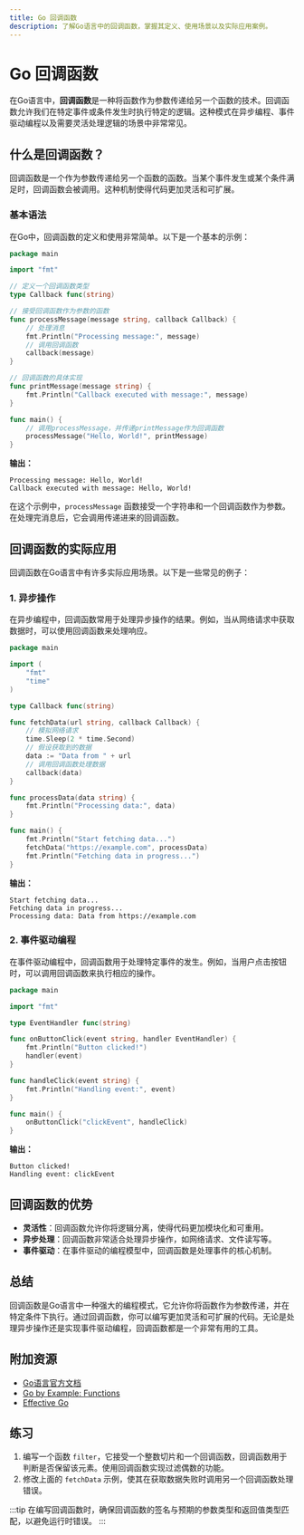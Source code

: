 ```yaml
---
title: Go 回调函数
description: 了解Go语言中的回调函数，掌握其定义、使用场景以及实际应用案例。
---
```


# Go 回调函数

在Go语言中，**回调函数**是一种将函数作为参数传递给另一个函数的技术。回调函数允许我们在特定事件或条件发生时执行特定的逻辑。这种模式在异步编程、事件驱动编程以及需要灵活处理逻辑的场景中非常常见。

## 什么是回调函数？

回调函数是一个作为参数传递给另一个函数的函数。当某个事件发生或某个条件满足时，回调函数会被调用。这种机制使得代码更加灵活和可扩展。

### 基本语法

在Go中，回调函数的定义和使用非常简单。以下是一个基本的示例：

```go
package main

import "fmt"

// 定义一个回调函数类型
type Callback func(string)

// 接受回调函数作为参数的函数
func processMessage(message string, callback Callback) {
    // 处理消息
    fmt.Println("Processing message:", message)
    // 调用回调函数
    callback(message)
}

// 回调函数的具体实现
func printMessage(message string) {
    fmt.Println("Callback executed with message:", message)
}

func main() {
    // 调用processMessage，并传递printMessage作为回调函数
    processMessage("Hello, World!", printMessage)
}
```

**输出：**
```
Processing message: Hello, World!
Callback executed with message: Hello, World!
```

在这个示例中，`processMessage` 函数接受一个字符串和一个回调函数作为参数。在处理完消息后，它会调用传递进来的回调函数。

## 回调函数的实际应用

回调函数在Go语言中有许多实际应用场景。以下是一些常见的例子：

### 1. 异步操作

在异步编程中，回调函数常用于处理异步操作的结果。例如，当从网络请求中获取数据时，可以使用回调函数来处理响应。

```go
package main

import (
    "fmt"
    "time"
)

type Callback func(string)

func fetchData(url string, callback Callback) {
    // 模拟网络请求
    time.Sleep(2 * time.Second)
    // 假设获取到的数据
    data := "Data from " + url
    // 调用回调函数处理数据
    callback(data)
}

func processData(data string) {
    fmt.Println("Processing data:", data)
}

func main() {
    fmt.Println("Start fetching data...")
    fetchData("https://example.com", processData)
    fmt.Println("Fetching data in progress...")
}
```

**输出：**
```
Start fetching data...
Fetching data in progress...
Processing data: Data from https://example.com
```

### 2. 事件驱动编程

在事件驱动编程中，回调函数用于处理特定事件的发生。例如，当用户点击按钮时，可以调用回调函数来执行相应的操作。

```go
package main

import "fmt"

type EventHandler func(string)

func onButtonClick(event string, handler EventHandler) {
    fmt.Println("Button clicked!")
    handler(event)
}

func handleClick(event string) {
    fmt.Println("Handling event:", event)
}

func main() {
    onButtonClick("clickEvent", handleClick)
}
```

**输出：**
```
Button clicked!
Handling event: clickEvent
```

## 回调函数的优势

- **灵活性**：回调函数允许你将逻辑分离，使得代码更加模块化和可重用。
- **异步处理**：回调函数非常适合处理异步操作，如网络请求、文件读写等。
- **事件驱动**：在事件驱动的编程模型中，回调函数是处理事件的核心机制。

## 总结

回调函数是Go语言中一种强大的编程模式，它允许你将函数作为参数传递，并在特定条件下执行。通过回调函数，你可以编写更加灵活和可扩展的代码。无论是处理异步操作还是实现事件驱动编程，回调函数都是一个非常有用的工具。

## 附加资源

- [Go语言官方文档](https://golang.org/doc/)
- [Go by Example: Functions](https://gobyexample.com/functions)
- [Effective Go](https://golang.org/doc/effective_go.html)

## 练习

1. 编写一个函数 `filter`，它接受一个整数切片和一个回调函数，回调函数用于判断是否保留该元素。使用回调函数实现过滤偶数的功能。
2. 修改上面的 `fetchData` 示例，使其在获取数据失败时调用另一个回调函数处理错误。

:::tip
在编写回调函数时，确保回调函数的签名与预期的参数类型和返回值类型匹配，以避免运行时错误。
:::
